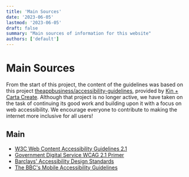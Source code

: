 ```yaml
---
title: 'Main Sources'
date: '2023-06-05'
lastmod: '2023-06-05'
draft: false
summary: "Main sources of information for this website"
authors: ['default']
---
```


# Main Sources

From the start of this project, the content of the guidelines was based on this project [theappbusiness/accessibility-guidelines](https://github.com/theappbusiness/accessibility-guidelines), provided by [Kin + Carta Create](https://www.kinandcarta.com/). Although that project is no longer active, we have taken on the task of continuing its good work and building upon it with a focus on web accessibility. We encourage everyone to contribute to making the internet more inclusive for all users!

## Main
- [W3C Web Content Accessibility Guidelines 2.1](https://www.w3.org/TR/WCAG21/)
- [Government Digital Service WCAG 2.1 Primer](https://alphagov.github.io/wcag-primer/)
- [Barclays' Accessibility Design Standards](https://home.barclays/who-we-are/our-suppliers/our-requirements-of-external-suppliers/)
- [The BBC's Mobile Accessibility Guidelines](https://www.bbc.co.uk/guidelines/futuremedia/accessibility/mobile/summary)
